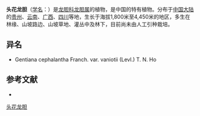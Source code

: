 {{Speciesbox
| name = 头花龙胆
| status = 
| status_system = 
| image =
| genus = Gentiana
| species = cephalantha
| authority = Franch.
}}

'''头花龙胆'''（[[学名|学名]]：{{lang|la|''Gentiana cephalantha''}}）是[[龙胆科|龙胆科]][[龙胆属|龙胆属]]的植物，是中国的特有植物。分布于[[中国大陆|中国大陆]]的[[贵州|贵州]]、[[云南|云南]]、[[广西|广西]]、[[四川|四川]]等地，生长于海拔1,800米至4,450米的地区，多生在林缘、山坡路边、山坡草地、灌丛中及林下，目前尚未由人工引种栽培。

== 异名 ==
* Gentiana cephalantha Franch. var. vaniotii (Levl.) T. N. Ho

== 参考文献 ==
<div class="references-small">
* {{cite web| url =http://www.bioinfo.cn/db05/KmzwSpecies.php?action=view&id=9497| title =头花龙胆| work =《中国高等植物数据库全库》| publisher =中国科学院微生物研究所| author =昆明植物研究所| accessdate =2009-02-24| deadurl =yes| archiveurl =https://web.archive.org/web/20160305074039/http://www.bioinfo.cn/db05/KmzwSpecies.php?action=view&id=9497| archivedate =2016-03-05}}
</div>
{{Taxonbar|from=Q10942020}}

[[Category:龙胆属|头花龙胆]]


{{植物小作品}}